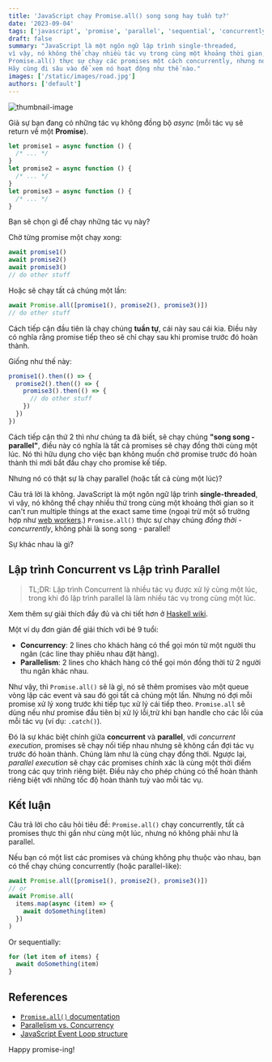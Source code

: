 ```yaml
---
title: 'JavaScript chạy Promise.all() song song hay tuần tự?'
date: '2023-09-04'
tags: ['javascript', 'promise', 'parallel', 'sequential', 'concurrently']
draft: false
summary: "JavaScript là một ngôn ngữ lập trình single-threaded, 
vì vậy, nó không thể chạy nhiều tác vụ trong cùng một khoảng thời gian, 
Promise.all() thực sự chạy các promises một cách concurrently, nhưng nó không phải là parallel!. 
Hãy cùng đi sâu vào để xem nó hoạt động như thế nào."
images: ['/static/images/road.jpg']
authors: ['default']
---
```



![thumbnail-image](/static/images/road.jpg)

<UnsplashPhotoInfo photoURL="https://unsplash.com/photos/rafblRbne3o" author="Karsten Würth" />

Giả sự bạn đang có những tác vụ không đồng bộ *async* (mỗi tác vụ sẽ return về một **Promise**).

```javascript
let promise1 = async function () {
  /* ... */
}
let promise2 = async function () {
  /* ... */
}
let promise3 = async function () {
  /* ... */
}
```

Bạn sẽ chọn gì để chạy những tác vụ này?

Chờ từng promise một chạy xong:

```javascript
await promise1()
await promise2()
await promise3()
// do other stuff
```

Hoặc sẽ chạy tất cả chúng một lần:

```javascript
await Promise.all([promise1(), promise2(), promise3()])
// do other stuff
```

Cách tiếp cận đầu tiên là chạy chúng **tuần tự**, cái này sau cái kia. 
Điều này có nghĩa rằng promise tiếp theo sẽ chỉ chạy sau khi promise trước đó hoàn thành.

Giống như thế này:

```javascript
promise1().then(() => {
  promise2().then(() => {
    promise3().then(() => {
      // do other stuff
    })
  })
})
```

Cách tiếp cận thứ 2 thì như chúng ta đã biết, sẽ chạy chúng **"song song - parallel"**, 
điều này có nghĩa là tất cả promises sẽ chạy đồng thời cùng một lúc.
Nó thì hữu dụng cho việc bạn không muốn chờ promise trước đó hoàn thành thì mới bắt đầu chạy cho promise kế tiếp.

Nhưng nó có thật sự là chạy parallel (hoặc tất cả cùng một lúc)? <Twemoji emoji="thinking-face" />

Câu trả lời là không. JavaScript là một ngôn ngữ lập trình **single-threaded**, vì vậy, nó không thể chạy
nhiều thứ trong cùng một khoảng thời gian 
so it can't run multiple things at the exact same time (ngoại trừ một số trường hợp như 
[web workers](https://developer.mozilla.org/en-US/docs/Web/API/Web_Workers_API/Using_web_workers).)
`Promise.all()` thực sự chạy chúng *đồng thời - concurrently*, không phải là song song - parallel!

Sự khác nhau là gì?

## Lập trình Concurrent vs Lập trình Parallel

> TL;DR: Lập trình Concurrent là nhiều tác vụ được xử lý cùng một lúc, 
trong khi đó lập trình parallel là làm nhiều tác vụ trong cùng một lúc.

Xem thêm sự giải thích đầy đủ và chi tiết hơn ở [Haskell wiki](https://wiki.haskell.org/Parallelism_vs._Concurrency).

Một ví dụ đơn giản để giải thích với bé 9 tuổi:

- **Concurrency**: 2 lines cho khách hàng có thể gọi món từ một người thu ngân (các line thay phiêu nhau đặt hàng).
- **Parallelism**: 2 lines cho khách hàng có thể gọi món đồng thời từ 2 người thu ngân khác nhau.

Như vậy, thì `Promise.all()` sẽ là gì, nó sẽ thêm promises vào một queue vòng lặp các event và sau đó gọi tất cả chúng một lần.
Nhưng nó đợi mỗi promise xử lý xong trước khi tiếp tục xử lý cái tiếp theo.
`Promise.all` sẽ dùng nếu như promise đầu tiên bị xử lý lỗi,trừ khi bạn handle cho các lỗi của mỗi tác vụ (ví dụ: `.catch()`).

Đó là sự khác biệt chính giữa **concurrent** và **parallel**, với _concurrent execution_, 
promises sẽ chạy nối tiếp nhau nhưng sẽ không cần đợi tác vụ trước đó hoàn thành.
Chúng làm như là cùng chạy đồng thời.
Ngược lại, _parallel execution_ sẽ chạy các promises chính xác là cùng một thời điểm
trong các quy trình riêng biệt.
Điều này cho phép chúng có thể hoàn thành riêng biệt với những tốc độ hoàn thành tuỳ vào mỗi tác vụ.

## Kết luận

Câu trả lời cho câu hỏi tiêu đề: `Promise.all()` chạy concurrently, tất cả promises thực thi gần như 
cùng một lúc, nhưng nó không phải như là parallel.

Nếu bạn có một list các promises và chúng không phụ thuộc vào nhau, bạn có thể chạy chúng concurrently (hoặc parallel-like):

```javascript
await Promise.all([promise1(), promise2(), promise3()])
// or
await Promise.all(
  items.map(async (item) => {
    await doSomething(item)
  })
)
```

Or sequentially:

```javascript
for (let item of items) {
  await doSomething(item)
}
```

## References

- [`Promise.all()` documentation](https://developer.mozilla.org/en-US/docs/Web/JavaScript/Reference/Global_Objects/Promise/all)
- [Parallelism vs. Concurrency](https://wiki.haskell.org/Parallelism_vs._Concurrency)
- [JavaScript Event Loop structure](https://developer.mozilla.org/en-US/docs/Web/JavaScript/EventLoop)

Happy promise-ing! <Twemoji emoji="clinking-beer-mugs" />
